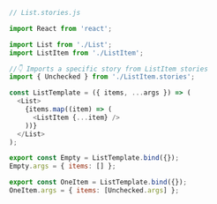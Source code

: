 ```js
// List.stories.js

import React from 'react';

import List from './List';
import ListItem from './ListItem';

//👇 Imports a specific story from ListItem stories
import { Unchecked } from './ListItem.stories';

const ListTemplate = ({ items, ...args }) => (
  <List>
    {items.map((item) => (
      <ListItem {...item} />
    ))}
  </List>
);

export const Empty = ListTemplate.bind({});
Empty.args = { items: [] };

export const OneItem = ListTemplate.bind({});
OneItem.args = { items: [Unchecked.args] };
```